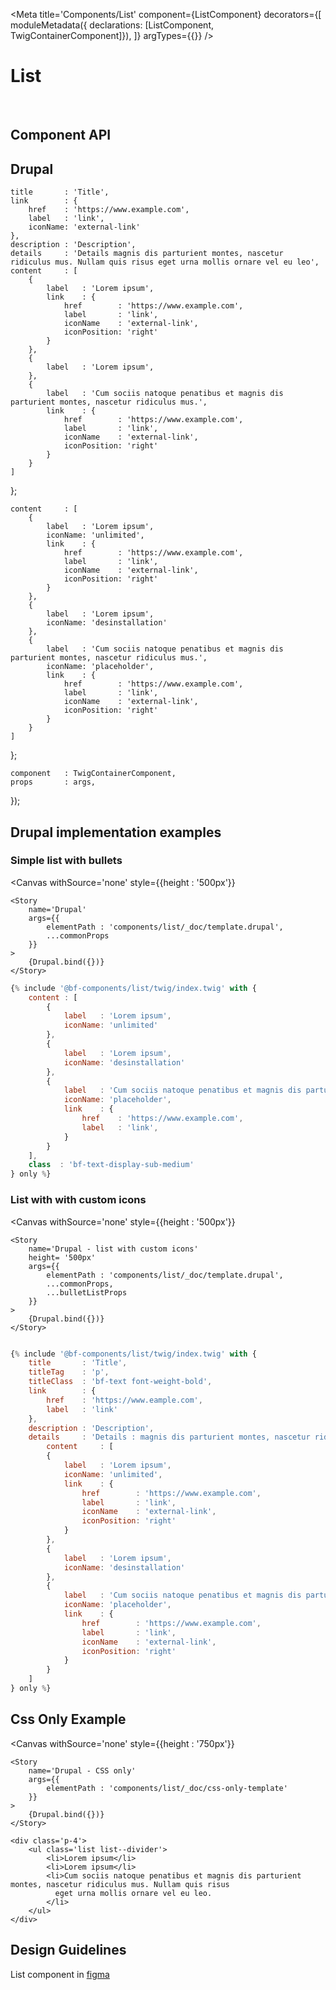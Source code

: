 

<Meta
    title='Components/List'
    component={ListComponent}
    decorators={[
        moduleMetadata({ declarations: [ListComponent, TwigContainerComponent]}),
    ]}
    argTypes={{}}
/>

# List

<br />


## Component API

<Props of={ListComponent} />

## Drupal

    title       : 'Title',
    link        : {
        href    : 'https://www.example.com',
        label   : 'link',
        iconName: 'external-link'
    },
    description : 'Description',
    details     : 'Details magnis dis parturient montes, nascetur ridiculus mus. Nullam quis risus eget urna mollis ornare vel eu leo',
    content     : [
        {
            label   : 'Lorem ipsum',
            link    : {
                href        : 'https://www.example.com',
                label       : 'link',
                iconName    : 'external-link',
                iconPosition: 'right'
            }
        },
        {
            label   : 'Lorem ipsum',
        },
        {
            label   : 'Cum sociis natoque penatibus et magnis dis parturient montes, nascetur ridiculus mus.',
            link    : {
                href        : 'https://www.example.com',
                label       : 'link',
                iconName    : 'external-link',
                iconPosition: 'right'
            }
        }
    ]
};

    content     : [
        {
            label   : 'Lorem ipsum',
            iconName: 'unlimited',
            link    : {
                href        : 'https://www.example.com',
                label       : 'link',
                iconName    : 'external-link',
                iconPosition: 'right'
            }
        },
        {
            label   : 'Lorem ipsum',
            iconName: 'desinstallation'
        },
        {
            label   : 'Cum sociis natoque penatibus et magnis dis parturient montes, nascetur ridiculus mus.',
            iconName: 'placeholder',
            link    : {
                href        : 'https://www.example.com',
                label       : 'link',
                iconName    : 'external-link',
                iconPosition: 'right'
            }
        }
    ]
};



    component   : TwigContainerComponent,
    props       : args,
});

## Drupal implementation examples


### Simple list with bullets

<Canvas    withSource='none'
           style={{height : '500px'}}
>
    <Story
        name='Drupal'
        args={{
            elementPath : 'components/list/_doc/template.drupal',
            ...commonProps
        }}
    >
        {Drupal.bind({})}
    </Story>
</Canvas>

```jsx
{% include '@bf-components/list/twig/index.twig' with {
    content : [
        {
            label   : 'Lorem ipsum',
            iconName: 'unlimited'
        },
        {
            label   : 'Lorem ipsum',
            iconName: 'desinstallation'
        },
        {
            label   : 'Cum sociis natoque penatibus et magnis dis parturient montes, nascetur ridiculus mus. Nullam quis risus eget urna mollis ornare vel eu leo.',
            iconName: 'placeholder',
            link    : {
                href    : 'https://www.example.com',
                label   : 'link',
            }
        }
    ],
    class  : 'bf-text-display-sub-medium'
} only %}
```

### List with with custom icons

<Canvas
    withSource='none'
    style={{height : '500px'}}
>
    <Story
        name='Drupal - list with custom icons'
        height= '500px'
        args={{
            elementPath : 'components/list/_doc/template.drupal',
            ...commonProps,
            ...bulletListProps
        }}
    >
        {Drupal.bind({})}
    </Story>
</Canvas>

```jsx

{% include '@bf-components/list/twig/index.twig' with {
    title       : 'Title',
    titleTag    : 'p',
    titleClass  : 'bf-text font-weight-bold',
    link        : {
        href    : 'https://www.eample.com',
        label   : 'link'
    },
    description : 'Description',
    details     : 'Details : magnis dis parturient montes, nascetur ridiculus mus. Nullam quis risus eget urna mollis ornare vel eu leo',
        content     : [
        {
            label   : 'Lorem ipsum',
            iconName: 'unlimited',
            link    : {
                href        : 'https://www.example.com',
                label       : 'link',
                iconName    : 'external-link',
                iconPosition: 'right'
            }
        },
        {
            label   : 'Lorem ipsum',
            iconName: 'desinstallation'
        },
        {
            label   : 'Cum sociis natoque penatibus et magnis dis parturient montes, nascetur ridiculus mus.',
            iconName: 'placeholder',
            link    : {
                href        : 'https://www.example.com',
                label       : 'link',
                iconName    : 'external-link',
                iconPosition: 'right'
            }
        }
    ]
} only %}
```


## Css Only Example


<Canvas
    withSource='none'
    style={{height : '750px'}}
>
    <Story
        name='Drupal - CSS only'
        args={{
            elementPath : 'components/list/_doc/css-only-template'
        }}
    >
        {Drupal.bind({})}
    </Story>
</Canvas>

```
<div class='p-4'>
    <ul class='list list--divider'>
        <li>Lorem ipsum</li>
        <li>Lorem ipsum</li>
        <li>Cum sociis natoque penatibus et magnis dis parturient montes, nascetur ridiculus mus. Nullam quis risus
          eget urna mollis ornare vel eu leo.
        </li>
    </ul>
</div>
```

## Design Guidelines

List component in [figma](https://www.figma.com/file/7bTmk29aCBl7rCFszffYPr/DS---Components-%26-styles?node-id=10057%3A2076)